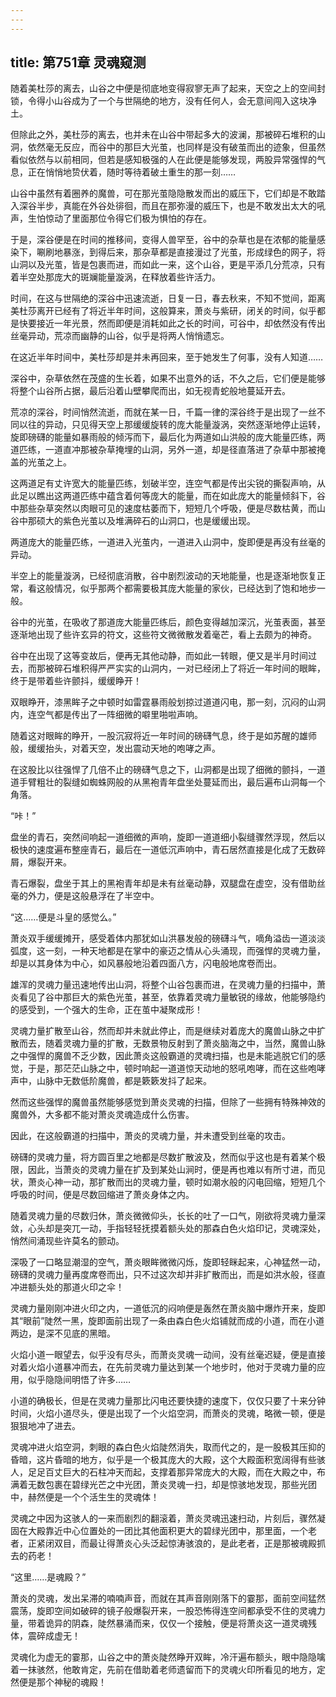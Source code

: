 ```yaml
---
---
---
```

title: 第751章 灵魂窥测
---



随着美杜莎的离去，山谷之中便是彻底地变得寂寥无声了起来，天空之上的空间封锁，令得小山谷成为了一个与世隔绝的地方，没有任何人，会无意间闯入这块净土。

但除此之外，美杜莎的离去，也并未在山谷中带起多大的波澜，那被碎石堆积的山洞，依然毫无反应，而谷中的那巨大光茧，也同样是没有破茧而出的迹象，但虽然看似依然与以前相同，但若是感知极强的人在此便是能够发现，两股异常强悍的气息，正在悄悄地贽伏着，随时等待着破土重生的那一刻……

山谷中虽然有着圈养的魔兽，可在那光茧隐隐散发而出的威压下，它们却是不敢踏入深谷半步，真能在外谷处徘徊，而且在那弥漫的威压下，也是不敢发出太大的吼声，生怕惊动了里面那位令得它们极为惧怕的存在。

于是，深谷便是在时间的推移间，变得人兽罕至，谷中的杂草也是在浓郁的能量感染下，唰刷地暴涨，到得后来，那杂草都是直接漫过了光茧，形成绿色的网子，将山洞以及光茧，皆是包裹而进，而如此一来，这个山谷，更是平添几分荒凉，只有着半空处那庞大的斑斓能量漩涡，在释放着些许活力。

时间，在这与世隔绝的深谷中迅速流逝，日复一日，春去秋来，不知不觉间，距离美杜莎离开已经有了将近半年时间，这般算来，萧炎与紫研，闭关的时间，似乎都是快要接近一年光景，然而即便是消耗如此之长的时间，可谷中，却依然没有传出丝毫异动，荒凉而幽静的山谷，似乎是将两人悄悄遗忘。

在这近半年时间中，美杜莎却是并未再回来，至于她发生了何事，没有人知道……

深谷中，杂草依然在茂盛的生长着，如果不出意外的话，不久之后，它们便是能够将整个山谷所占据，最后沿着山壁攀爬而出，如无视青蛇般地蔓延开去。

荒凉的深谷，时间悄然流逝，而就在某一日，千篇一律的深谷终于是出现了一丝不同以往的异动，只见得天空上那缓缓旋转的庞大能量漩涡，突然逐渐地停止运转，旋即磅礴的能量如暴雨般的倾泻而下，最后化为两道如山洪般的庞大能量匹练，两道匹练，一道直冲那被杂草掩埋的山洞，另外一道，却是径直落进了杂草中那被掩盖的光茧之上。

这两道足有丈许宽大的能量匹练，划破半空，连空气都是传出尖锐的撕裂声响，从此足以瞧出这两道匹练中蕴含着何等庞大的能量，而在如此庞大的能量倾斜下，谷中那些杂草突然以肉眼可见的速度枯萎而下，短短几个呼吸，便是尽数枯黄，而山谷中那硕大的紫色光茧以及堆满碎石的山洞口，也是缓缓出现。

两道庞大的能量匹练，一道进入光茧内，一道进入山洞中，旋即便是再没有丝毫的异动。

半空上的能量漩涡，已经彻底消散，谷中剧烈波动的天地能量，也是逐渐地恢复正常，看这般情况，似乎那两个都需要极其庞大能量的家伙，已经达到了饱和地步一般。

谷中的光茧，在吸收了那道庞大能量匹练后，颜色变得越加深沉，光茧表面，甚至逐渐地出现了些许玄异的符文，这些符文微微散发着毫芒，看上去颇为的神奇。

谷中在出现了这等变故后，便再无其他动静，而如此一转眼，便又是半月时间过去，而那被碎石堆积得严严实实的山洞内，一对已经闭上了将近一年时间的眼眸，终于是带着些许颤抖，缓缓睁开！

双眼睁开，漆黑眸子之中顿时如雷霆暴雨般划掠过道道闪电，那一刻，沉闷的山洞内，连空气都是传出了一阵细微的噼里啪啦声响。

随着这对眼眸的睁开，一股沉寂将近一年时间的磅礴气息，终于是如苏醒的雄师般，缓缓抬头，对着天空，发出震动天地的咆哮之声。

在这股比以往强悍了几倍不止的磅礴气息之下，山洞都是出现了细微的颤抖，一道道手臂粗壮的裂缝如蜘蛛网般的从黑袍青年盘坐处蔓延而出，最后遍布山洞每一个角落。

“咔！”

盘坐的青石，突然间响起一道细微的声响，旋即一道道细小裂缝骤然浮现，然后以极快的速度遍布整座青石，最后在一道低沉声响中，青石居然直接是化成了无数碎屑，爆裂开来。

青石爆裂，盘坐于其上的黑袍青年却是未有丝毫动静，双腿盘在虚空，没有借助丝毫的外力，便是这般悬浮在了半空中。

“这……便是斗皇的感觉么。”

萧炎双手缓缓摊开，感受着体内那犹如山洪暴发般的磅礴斗气，嘀角溢齿一道淡淡弧度，这一刻，一种天地都是在掌中的豪迈之情从心头涌现，而强悍的灵魂力量，却是以其身体为中心，如风暴般地沿着四面八方，闪电般地席卷而出。

雄浑的灵魂力量迅速地传出山洞，将整个山谷包裹而进，在灵魂力量的扫描中，萧炎看见了谷中那巨大的紫色光茧，甚至，依靠着灵魂力量敏锐的缘故，他能够隐约的感受到，一个强大的生命，正在茧中凝聚成形！

灵魂力量扩散至山谷，然而却并未就此停止，而是继续对着庞大的魔兽山脉之中扩散而去，随着灵魂力量的扩散，无数景物反射到了萧炎脑海之中，当然，魔兽山脉之中强悍的魔兽不乏少数，因此萧炎这般霸道的灵魂扫描，也是未能逃脱它们的感觉，于是，那茫茫山脉之中，顿时响起一道道惊天动地的怒吼咆哮，而在这些咆哮声中，山脉中无数低阶魔兽，都是簌簌发抖了起来。

然而这些强悍的魔兽虽然能够感觉到萧炎灵魂的扫描，但除了一些拥有特殊神效的魔兽外，大多都不能对萧炎灵魂造成什么伤害。

因此，在这般霸道的扫描中，萧炎的灵魂力量，并未遭受到丝毫的攻击。

磅礴的灵魂力量，将方圆百里之地都是尽数扩散波及，然而似乎这也是有着某个极限，因此，当萧炎的灵魂力量在扩及到某处山涧时，便是再也难以有所寸进，而见状，萧炎心神一动，那扩散而出的灵魂力量，顿时如潮水般的闪电回缩，短短几个呼吸的时间，便是尽数回缩进了萧炎身体之内。

随着灵魂力量的尽数归休，萧炎微微仰头，长长的吐了一口气，刚欲将灵魂力量深敛，心头却是突兀一动，手指轻轻抚摸着额头处的那森白色火焰印记，灵魂深处，悄然间涌现些许莫名的颤动。

深吸了一口略显潮湿的空气，萧炎眼眸微微闪烁，旋即轻眯起来，心神猛然一动，磅礴的灵魂力量再度席卷而出，只不过这次却并非扩散而出，而是如洪水般，径直冲进额头处的那道火印之伞！

灵魂力量刚刚冲进火印之内，一道低沉的闷响便是轰然在萧炎脑中爆炸开来，旋即其“眼前”陡然一黑，旋即面前出现了一条由森白色火焰铺就而成的小道，而在小道两边，是深不见底的黑暗。

火焰小道一眼望去，似乎没有尽头，而萧炎灵魂一动间，没有丝毫迟疑，便是直接对着火焰小道暴冲而去，在先前灵魂力量达到某一个地步时，他对于灵魂力量的应用，似乎隐隐间明悟了许多……

小道的确极长，但是在灵魂力量那比闪电还要快捷的速度下，仅仅只要了十来分钟时间，火焰小道尽头，便是出现了一个火焰空洞，而萧炎的灵魂，略微一顿，便是狠狠地冲了进去。

灵魂冲进火焰空洞，刺眼的森白色火焰陡然消失，取而代之的，是一股极其压抑的昏暗，这片昏暗的地方，似乎是一个极其庞大的大殿，这个大殿面积宽阔得有些骇人，足足百丈巨大的石柱冲天而起，支撑着那异常庞大的大殿，而在大殿之中，布满着无数包裹在碧绿光芒之中光团，萧炎灵魂一扫，却是惊骇地发现，那些光团中，赫然便是一个个活生生的灵魂体！

灵魂之中因为这骇人的一来而剧烈的翻滚着，萧炎灵魂迅速扫动，片刻后，骤然凝固在大殿靠近中心位置处的一团比其他面积更大的碧绿光团中，那里面，一个老者，正紧闭双目，而最让得萧炎心头泛起惊涛骇浪的，是此老者，正是那被魂殿抓去的药老！

“这里……是魂殿？”

萧炎的灵魂，发出呆滞的喃喃声音，而就在其声音刚刚落下的霎那，面前空间猛然震荡，旋即空间如破碎的镜子般爆裂开来，一股恐怖得连空间都承受不住的灵魂力量，带着诡异的阴森，陡然暴涌而来，仅仅一个接触，便是将萧炎这一道灵魂残体，震碎成虚无！

灵魂化为虚无的霎那，山谷之中的萧炎陡然睁开双眸，冷汗遍布额头，眼中隐隐噙着一抹骇然，他敢肯定，先前在借助着老师遗留而下的灵魂火印所看见的地方，定然便是那个神秘的魂殿！